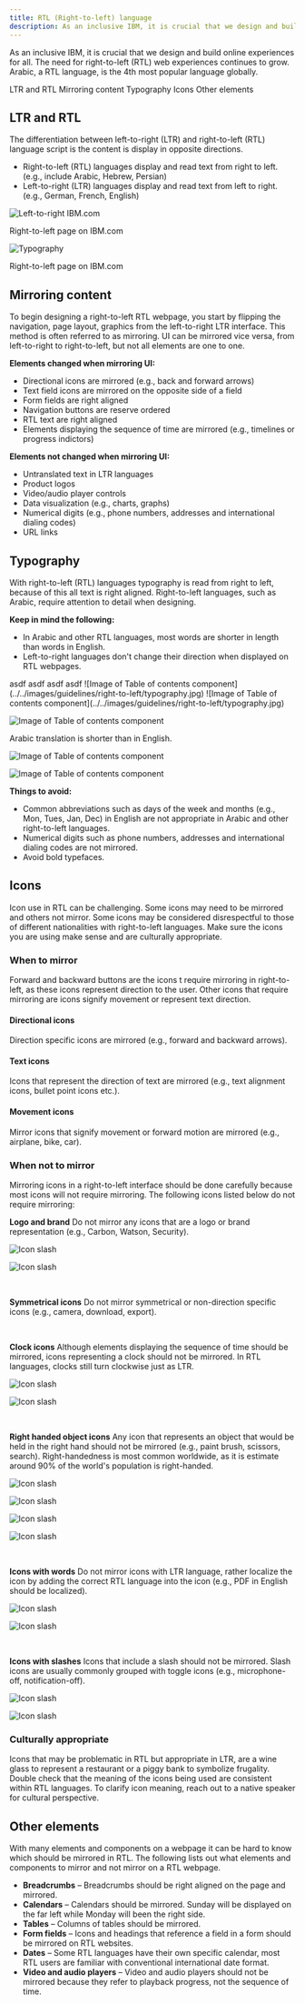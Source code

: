 ```yaml
---
title: RTL (Right-to-left) language
description: As an inclusive IBM, it is crucial that we design and build online experiences for all. The need for right-to-left (RTL) web experiences continues to grow. Arabic, a RTL language, is the 4th most popular language globally.  
---
```


<PageDescription>

As an inclusive IBM, it is crucial that we design and build online experiences for all. The need for right-to-left (RTL) web experiences continues to grow. Arabic, a RTL language, is the 4th most popular language globally. 

</PageDescription>


<AnchorLinks>

<AnchorLink>LTR and RTL</AnchorLink>
<AnchorLink>Mirroring content</AnchorLink>
<AnchorLink>Typography</AnchorLink>
<AnchorLink>Icons</AnchorLink>
<AnchorLink>Other elements</AnchorLink>

</AnchorLinks>

## LTR and RTL
The differentiation between left-to-right (LTR) and right-to-left (RTL) language script is the content is display in opposite directions.

* Right-to-left (RTL) languages display and read text from right to left. (e.g., include Arabic, Hebrew, Persian)
* Left-to-right (LTR) languages display and read text from left to right. (e.g., German, French, English)

![Left-to-right IBM.com](../../images/guidelines/right-to-left/left-to-right-ibm-dotcom.jpg)
<Caption>Right-to-left page on IBM.com</Caption>

<br/>

![Typography](../../images/guidelines/right-to-left/right-to-left-ibm-dotcom.jpg)
<Caption>Right-to-left page on IBM.com</Caption>

<br/>

## Mirroring content
To begin designing a right-to-left RTL webpage, you start by flipping the navigation, page layout, graphics from the left-to-right LTR interface. This method is often referred to as mirroring. UI can be mirrored vice versa, from left-to-right to right-to-left, but not all elements are one to one. 

**Elements changed when mirroring UI:**
* Directional icons are mirrored (e.g., back and forward arrows)
* Text field icons are mirrored on the opposite side of a field
* Form fields are right aligned 
* Navigation buttons are reserve ordered
* RTL text are right aligned 
* Elements displaying the sequence of time are mirrored (e.g., timelines or progress indictors)

**Elements not changed when mirroring UI:**
* Untranslated text in LTR languages 
* Product logos
* Video/audio player controls 
* Data visualization (e.g., charts, graphs)
* Numerical digits (e.g., phone numbers, addresses and international dialing codes)
* URL links

## Typography 
With right-to-left (RTL) languages typography is read from right to left, because of this all text is right aligned. Right-to-left languages, such as Arabic, require attention to detail when designing. 

**Keep in mind the following:**
* In Arabic and other RTL languages, most words are shorter in length than words in English.
* Left-to-right languages don't change their direction when displayed on RTL webpages.


<Row>
    <Column colMd={4} colLg={4}>
        asdf asdf
    </Column>
    <Column colMd={4} colLg={4}>
        asdf asdf
    </Column>
</Row>

<Row>
    <Column colMd={4} colLg={4}>
        ![Image of Table of contents component](../../images/guidelines/right-to-left/typography.jpg)
    </Column>
    <Column colMd={4} colLg={4}>
        ![Image of Table of contents component](../../images/guidelines/right-to-left/typography.jpg)
    </Column>
</Row>


<Row>
<Column colMd={8} colLg={8}>

![Image of Table of contents component](../../images/guidelines/right-to-left/typography.jpg)

</Column>
</Row>

<Caption>Arabic translation is shorter than in English.</Caption>

<br/>


<Row>
  <Column colMd={4} colLg={4}>
   
![Image of Table of contents component](../../images/guidelines/right-to-left/typography.jpg)

  </Column>
  
  <Column colMd={4} colLg={4}>
   
![Image of Table of contents component](../../images/guidelines/right-to-left/typography.jpg)

  </Column>

</Row>

**Things to avoid:**
* Common abbreviations such as days of the week and months (e.g., Mon, Tues, Jan, Dec) in English are not appropriate in Arabic and other right-to-left languages.
* Numerical digits such as phone numbers, addresses and international dialing codes are not mirrored.
* Avoid bold typefaces.

## Icons
Icon use in RTL can be challenging. Some icons may need to be mirrored and others not mirror. Some icons may be considered disrespectful to those of different nationalities with right-to-left languages. Make sure the icons you are using make sense and are culturally appropriate. 

### When to mirror 
Forward and backward buttons are the icons t require mirroring in right-to-left, as these icons represent direction to the user. Other icons that require mirroring are icons signify movement or represent text direction. 

#### Directional icons
Direction specific icons are mirrored (e.g., forward and backward arrows).

#### Text icons
Icons that represent the direction of text are mirrored (e.g., text alignment icons, bullet point icons etc.).

#### Movement icons
Mirror icons that signify movement or forward motion are mirrored (e.g., airplane, bike, car).

### When not to mirror
Mirroring icons in a right-to-left interface should be done carefully because most icons will not require mirroring. The following icons listed below do not require mirroring:

**Logo and brand**
Do not mirror any icons that are a logo or brand representation (e.g., Carbon, Watson, Security).

<Row>
 <Column colMd={4} colLg={4} >
   <DoDontExample type="do" >

 ![Icon slash ](../../images/guidelines/right-to-left/logo-icon-do.jpg)

   </DoDontExample>
 </Column>  
 <Column colMd={4} colLg={4}>
   <DoDontExample >

 ![Icon slash ](../../images/guidelines/right-to-left/logo-icon-do-not.jpg)

   </DoDontExample>
 </Column>
 </Row>
 
 <br/>

**Symmetrical icons**
Do not mirror symmetrical or non-direction specific icons (e.g., camera, download, export).

<br/>

**Clock icons**
Although elements displaying the sequence of time should be mirrored, icons representing a clock should not be mirrored. In RTL languages, clocks still turn clockwise just as LTR. 

<Row>
 <Column colMd={4} colLg={4} >
   <DoDontExample type="do" >

 ![Icon slash ](../../images/guidelines/right-to-left/clock-icon-do.jpg)

   </DoDontExample>
 </Column>  
 <Column colMd={4} colLg={4}>
   <DoDontExample >

 ![Icon slash ](../../images/guidelines/right-to-left/clock-icon-do-not.jpg)

   </DoDontExample>
 </Column>
 </Row>
 
 <br/>

**Right handed object icons**
Any icon that represents an object that would be held in the right hand should not be mirrored (e.g., paint brush, scissors, search). Right-handedness is most common worldwide, as it is estimate around 90% of the world's population is right-handed.

<Row>
 <Column colMd={4} colLg={4} >
   <DoDontExample type="do" >

 ![Icon slash ](../../images/guidelines/right-to-left/right-handed-icon-do-1.jpg)

   </DoDontExample>
 </Column>  
 <Column colMd={4} colLg={4}>
   <DoDontExample >

 ![Icon slash ](../../images/guidelines/right-to-left/right-handed-icon-do-not-1.jpg)

   </DoDontExample>
 </Column>
 </Row>
 
 <Row>
 <Column colMd={4} colLg={4} >
   <DoDontExample type="do" >

 ![Icon slash ](../../images/guidelines/right-to-left/right-handed-icon-do-2.jpg)

   </DoDontExample>
 </Column>  
 <Column colMd={4} colLg={4}>
   <DoDontExample >

 ![Icon slash ](../../images/guidelines/right-to-left/right-handed-icon-do-not-2.jpg)

   </DoDontExample>
 </Column>
 </Row>
 
 <br/>

**Icons with words**
Do not mirror icons with LTR language, rather localize the icon by adding the correct RTL language into the icon (e.g., PDF in English should be localized).

<Row>
 <Column colMd={4} colLg={4} >
   <DoDontExample type="do" >

 ![Icon slash ](../../images/guidelines/right-to-left/icon-with-words-do.jpg)

   </DoDontExample>
 </Column>  
 <Column colMd={4} colLg={4}>
   <DoDontExample >

 ![Icon slash ](../../images/guidelines/right-to-left/icon-with-words-do-not.jpg)

   </DoDontExample>
 </Column>
 </Row>
 
<br/>

**Icons with slashes**
Icons that include a slash should not be mirrored. Slash icons are usually commonly grouped with toggle icons (e.g., microphone-off, notification-off).

<Row>
 <Column colMd={4} colLg={4} >
   <DoDontExample type="do" >

 ![Icon slash ](../../images/guidelines/right-to-left/icon-slash-do.jpg)

   </DoDontExample>
 </Column>  
 <Column colMd={4} colLg={4}>
   <DoDontExample >

 ![Icon slash ](../../images/guidelines/right-to-left/icon-slash-do-not.jpg)

   </DoDontExample>
 </Column>
 </Row>

### Culturally appropriate
Icons that may be problematic in RTL but appropriate in LTR, are a wine glass to represent a restaurant or a piggy bank to symbolize frugality. Double check that the meaning of the icons being used are consistent within RTL languages. To clarify icon meaning, reach out to a native speaker for cultural perspective. 

## Other elements 
With many elements and components on a webpage it can be hard to know which should be mirrored in RTL. The following lists out what elements and components to mirror and not mirror on a RTL webpage. 

* **Breadcrumbs** – Breadcrumbs should be right aligned on the page and mirrored.
* **Calendars** – Calendars should be mirrored. Sunday will be displayed on the far left while Monday will been the right side. 
* **Tables** – Columns of tables should be mirrored. 
* **Form fields** – Icons and headings that reference a field in a form should be mirrored on RTL websites.
* **Dates** – Some RTL languages have their own specific calendar, most RTL users are familiar with conventional international date format. 
* **Video and audio players** – Video and audio players should not be mirrored because they refer to playback progress, not the sequence of time. 
